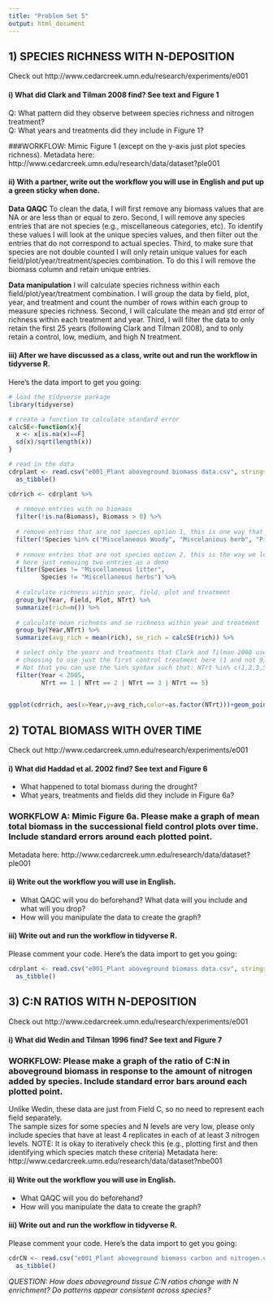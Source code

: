```yaml
---
title: "Problem Set 5"
output: html_document
---
```



## 1) SPECIES RICHNESS WITH N-DEPOSITION 
Check out  http://www.cedarcreek.umn.edu/research/experiments/e001

#### i)  What did Clark and Tilman 2008 find? See text and Figure 1  
Q: What pattern did they observe between species richness and nitrogen treatment?  
Q: What years and treatments did they include in Figure 1?  


###WORKFLOW: Mimic Figure 1 (except on the y-axis just plot species richness).
Metadata here: http://www.cedarcreek.umn.edu/research/data/dataset?ple001  

#### ii) With a partner, write out the workflow you will use in English and put up a green sticky when done.
**Data QAQC**
To clean the data, I will first remove any biomass values that are NA or are less than or equal to zero.
Second, I will remove any species entries that are not species (e.g., miscellaneous categories, etc). To identify these values I will look at the unique species values, and then filter out the entries that do not correspond to actual species.
Third, to make sure that species are not double counted I will only retain unique values for each field/plot/year/treatment/species combination. To do this I will remove the biomass column and retain unique entries. 

**Data manipulation**
I will calculate species richness within each field/plot/year/treatment combination. I will group the data by field, plot, year, and treatment and count the number of rows within each group to measure species richness.
Second, I will calculate the mean and std error of richness within each treatment and year.
Third, I will filter the data to only retain the first 25 years (following Clark and Tilman 2008), and to only retain a control, low, medium, and high N treatment.


#### iii) After we have discussed as a class, write out and run the workflow in tidyverse R.
Here's the data import to get you going:
```r
# load the tidyverse package
library(tidyverse)

# create a function to calculate standard error
calcSE<-function(x){
  x <- x[is.na(x)==F]
  sd(x)/sqrt(length(x))
}

# read in the data 
cdrplant <- read.csv("e001_Plant aboveground biomass data.csv", stringsAsFactors = F, skip = 726) %>%
  as_tibble()

cdrrich <- cdrplant %>%
  
  # remove entries with no biomass
  filter(!is.na(Biomass), Biomass > 0) %>%
  
  # remove entries that are not species option 1, this is one way that is faster with many species
  filter(!Species %in% c("Miscelaneous Woody", "Miscelanious herb", "Pine cones", "Mosses & lichens 2", "Miscellaneous forb", "Miscellaneous sedges", "Miscellaneous woody plants", "Miscellaneous grasses 2", "Miscellaneous legumes", "Forb seedlings", "Miscellaneous rushes", "Fungi", "Miscellaneous grasses", "Miscellaneous sp.", "Miscellaneous herbs", "Miscellaneous litter")) %>%
  
  # remove entries that are not species option 2, this is the way we learned, but it is tedious with many species...
  # here just removing two entries as a demo
  filter(Species != "Miscellaneous litter",
         Species != "Miscellaneous herbs") %>%
  
  # calculate richness within year, field, plot and treatment
  group_by(Year, Field, Plot, NTrt) %>%
  summarize(rich=n()) %>%
  
  # calculate mean richness and se richness within year and treatment
  group_by(Year,NTrt) %>%
  summarize(avg_rich = mean(rich), se_rich = calcSE(rich)) %>%

  # select only the years and treatments that Clark and Tilman 2008 used
  # choosing to use just the first control treatment here (1 and not 9)
  # Not that you can use the %in% syntax such that: NTrt %in% c(1,2,3,5)
  filter(Year < 2005,
         NTrt == 1 | NTrt == 2 | NTrt == 3 | NTrt == 5) 
  

ggplot(cdrrich, aes(x=Year,y=avg_rich,color=as.factor(NTrt)))+geom_point() + geom_line() + geom_errorbar(aes(x=Year,ymin=avg_rich-se_rich,ymax=avg_rich+se_rich))

```



## 2) TOTAL BIOMASS WITH OVER TIME 
Check out  http://www.cedarcreek.umn.edu/research/experiments/e001

#### i) What did Haddad et al. 2002 find? See text and Figure 6  
- What happened to total biomass during the drought?  
- What years, treatments and fields did they include in Figure 6a?

### WORKFLOW A: Mimic Figure 6a. Please make a graph of mean total biomass in the successional field control plots over time. Include standard errors around each plotted point. 

Metadata here: http://www.cedarcreek.umn.edu/research/data/dataset?ple001

#### ii) Write out the workflow you will use in English.
- What QAQC will you do beforehand? What data will you include and what will you drop?  
- How will you manipulate the data to create the graph?  


#### iii) Write out and run the workflow in tidyverse R.
Please comment your code. Here's the data import to get you going:
```r
cdrplant <- read.csv("e001_Plant aboveground biomass data.csv", stringsAsFactors = F, skip = 726) %>%
  as_tibble() 
```


## 3) C:N RATIOS WITH N-DEPOSITION
Check out  http://www.cedarcreek.umn.edu/research/experiments/e001  

#### i) What did Wedin and Tilman 1996 find? See text and Figure 7  

### WORKFLOW: Please make a graph of the ratio of C:N in aboveground biomass in response to the amount of nitrogen added by species. Include standard error bars around each plotted point.
Unlike Wedin, these data are just from Field C, so no need to represent each field separately.  
The sample sizes for some species and N levels are very low, please only include species that have at least 4 replicates in each of at least 3 nitrogen levels.  NOTE: It is okay to iteratively check this (e.g., plotting first and then identifying which species match these criteria)
Metadata here: http://www.cedarcreek.umn.edu/research/data/dataset?nbe001

#### ii) Write out the workflow you will use in English.
- What QAQC will you do beforehand?  
- How will you manipulate the data to create the graph?  


#### iii) Write out and run the workflow in tidyverse R.  
Please comment your code. Here's the data import to get you going:
```r
cdrCN <- read.csv("e001_Plant aboveground biomass carbon and nitrogen.csv", stringsAsFactors = F, skip = 491) %>%
  as_tibble()
```

*QUESTION: How does aboveground tissue C:N ratios change with N enrichment? Do patterns appear consistent across species?*
